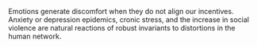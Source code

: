 
Emotions generate discomfort when they do not align our incentives. Anxiety or depression epidemics, cronic stress, and the increase in social violence are natural reactions of robust invariants to distortions in the human network.
